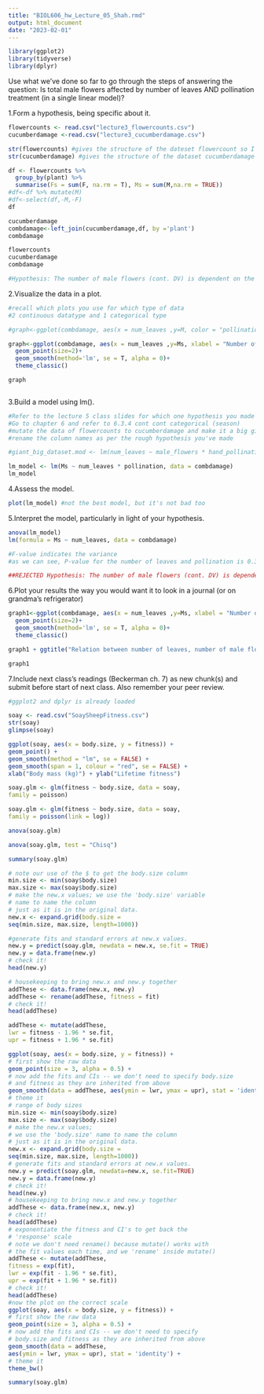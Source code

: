 ---
title: "BIOL606_hw_Lecture_05_Shah.rmd"
output: html_document
date: "2023-02-01"
---

```{r setup, include=FALSE}
library(ggplot2)
library(tidyverse)
library(dplyr)
```

Use what we've done so far to go through the steps of answering the question:  Is total male flowers affected by number of leaves AND pollination treatment (in a single linear model)? 

1.Form a hypothesis, being specific about it.
```{r}
flowercounts <- read.csv("lecture3_flowercounts.csv")
cucumberdamage <-read.csv("lecture3_cucumberdamage.csv")

str(flowercounts) #gives the structure of the dateset flowercount so I can see which variables are continuous and which are categorical
str(cucumberdamage) #gives the structure of the dataset cucumberdamage

df <- flowercounts %>%
  group_by(plant) %>%
  summarise(Fs = sum(F, na.rm = T), Ms = sum(M,na.rm = TRUE))
#df<-df %>% mutate(M)
#df<-select(df,-M,-F)
df

cucumberdamage
combdamage<-left_join(cucumberdamage,df, by ='plant')
combdamage

flowercounts
cucumberdamage
combdamage

#Hypothesis: The number of male flowers (cont. DV) is dependent on the number of leaves (cont. IV) (intercept) and the rate (slope) vary with hand pollination type (cat. IV)

```

2.Visualize the data in a plot.
```{r}
#recall which plots you use for which type of data
#2 continuous datatype and 1 categorical type

#graph<-ggplot(combdamage, aes(x = num_leaves ,y=M, color = "pollination")) + xlabel = "Number of leaves" + ylabel = "Number of male flowers" + scatter.smooth() + theme_light()

graph<-ggplot(combdamage, aes(x = num_leaves ,y=Ms, xlabel = "Number of leaves", ylabel = "Number of male flowers", color = pollination)) +
  geom_point(size=2)+ 
  geom_smooth(method='lm', se = T, alpha = 0)+ 
  theme_classic()

graph



```

3.Build a model using lm().
```{r}
#Refer to the lecture 5 class slides for which one hypothesis you made
#Go to chapter 6 and refer to 6.3.4 cont cont categorical (season)
#mutate the data of flowercounts to cucumberdamage and make it a big giant dataset that consist everything 
#rename the column names as per the rough hypothesis you've made

#giant_big_dataset.mod <- lm(num_leaves ~ male_flowers * hand_pollination, data=giant_big_dataset)

lm_model <- lm(Ms ~ num_leaves * pollination, data = combdamage)
lm_model


```

4.Assess the model.
```{r}

plot(lm_model) #not the best model, but it's not bad too

```

5.Interpret the model, particularly in light of your hypothesis.
```{r}
anova(lm_model) 
lm(formula = Ms ~ num_leaves, data = combdamage)

#F-value indicates the variance 
#as we can see, P-value for the number of leaves and pollination is 0.3801 which is greater than P > 0.05 and typically a p-value lesser than 0.05 is considered to be statistically significant so we will reject the hypothesis.

##REJECTED Hypothesis: The number of male flowers (cont. DV) is dependent on the number of leaves (cont. IV) (intercept) and the rate (slope) vary with hand pollination type (cat. IV)
```

6.Plot your results the way you would want it to look in a journal (or on grandma's refrigerator)
```{r}
graph1<-ggplot(combdamage, aes(x = num_leaves ,y=Ms, xlabel = "Number of leaves", ylabel = "Number of male flowers", color = pollination)) + 
  geom_point(size=2)+ 
  geom_smooth(method='lm', se = T, alpha = 0)+ 
  theme_classic()

graph1 + ggtitle("Relation between number of leaves, number of male flowers and pollination type ")

graph1


```

7.Include next class's readings (Beckerman ch. 7) as new chunk(s) and submit before start of next class. Also remember your peer review.
```{r}
#ggplot2 and dplyr is already loaded

soay <- read.csv("SoaySheepFitness.csv")
str(soay)
glimpse(soay)

ggplot(soay, aes(x = body.size, y = fitness)) +
geom_point() +
geom_smooth(method = "lm", se = FALSE) +
geom_smooth(span = 1, colour = "red", se = FALSE) +
xlab("Body mass (kg)") + ylab("Lifetime fitness")

soay.glm <- glm(fitness ~ body.size, data = soay,
family = poisson)

soay.glm <- glm(fitness ~ body.size, data = soay,
family = poisson(link = log))

anova(soay.glm)

anova(soay.glm, test = "Chisq")

summary(soay.glm)

# note our use of the $ to get the body.size column
min.size <- min(soay$body.size)
max.size <- max(soay$body.size)
# make the new.x values; we use the 'body.size' variable
# name to name the column
# just as it is in the original data.
new.x <- expand.grid(body.size =
seq(min.size, max.size, length=1000))

#generate fits and standard errors at new.x values.
new.y = predict(soay.glm, newdata = new.x, se.fit = TRUE)
new.y = data.frame(new.y)
# check it!
head(new.y)

# housekeeping to bring new.x and new.y together
addThese <- data.frame(new.x, new.y)
addThese <- rename(addThese, fitness = fit)
# check it!
head(addThese)

addThese <- mutate(addThese,
lwr = fitness - 1.96 * se.fit,
upr = fitness + 1.96 * se.fit)

ggplot(soay, aes(x = body.size, y = fitness)) +
# first show the raw data
geom_point(size = 3, alpha = 0.5) +
# now add the fits and CIs -- we don't need to specify body.size
# and fitness as they are inherited from above
geom_smooth(data = addThese, aes(ymin = lwr, ymax = upr), stat = 'identity' + theme_bw())
# theme it
# range of body sizes
min.size <- min(soay$body.size)
max.size <- max(soay$body.size)
# make the new.x values;
# we use the 'body.size' name to name the column
# just as it is in the original data.
new.x <- expand.grid(body.size =
seq(min.size, max.size, length=1000))
# generate fits and standard errors at new.x values.
new.y = predict(soay.glm, newdata=new.x, se.fit=TRUE)
new.y = data.frame(new.y)
# check it!
head(new.y)
# housekeeping to bring new.x and new.y together
addThese <- data.frame(new.x, new.y)
# check it!
head(addThese)
# exponentiate the fitness and CI's to get back the
# 'response' scale
# note we don't need rename() because mutate() works with
# the fit values each time, and we 'rename' inside mutate()
addThese <- mutate(addThese,
fitness = exp(fit),
lwr = exp(fit - 1.96 * se.fit),
upr = exp(fit + 1.96 * se.fit))
# check it!
head(addThese)
#now the plot on the correct scale
ggplot(soay, aes(x = body.size, y = fitness)) +
# first show the raw data
geom_point(size = 3, alpha = 0.5) +
# now add the fits and CIs -- we don't need to specify
# body.size and fitness as they are inherited from above
geom_smooth(data = addThese,
aes(ymin = lwr, ymax = upr), stat = 'identity') +
# theme it
theme_bw()

summary(soay.glm)


```